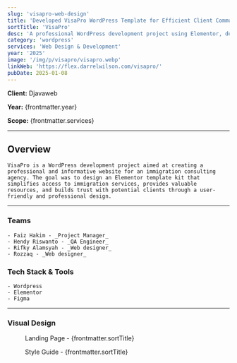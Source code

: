 ```yaml
---
slug: 'visapro-web-design'
title: 'Developed VisaPro WordPress Template for Efficient Client Communication'
sortTitle: 'VisaPro'
desc: 'A professional WordPress development project using Elementor, designed as an intuitive template kit for immigration consulting services.'
category: 'wordpress'
services: 'Web Design & Development'
year: '2025'
image: '/img/p/visapro/visapro.webp'
linkWeb: 'https://flex.darrelwilson.com/visapro/'
pubDate: 2025-01-08
---
```


**Client:** Djavaweb

**Year:** {frontmatter.year}

**Scope:** {frontmatter.services}

---


## Overview

    VisaPro is a WordPress development project aimed at creating a professional and informative website for an immigration consulting agency. The goal was to design an Elementor template kit that simplifies access to immigration services, provides valuable resources, and builds trust with potential clients through a user-friendly and professional design.

---

### Teams

    - Faiz Hakim - _Project Manager_
    - Hendy Riswanto - _QA Engineer_
    - Rifky Alamsyah - _Web designer_
    - Rozzaq - _Web designer_

### Tech Stack & Tools

    - Wordpress
    - Elementor
    - Figma

---

### Visual Design

<figure>
  <Picture
    src={landingPage}
    alt='high fidelity design'
    formats={['avif', 'webp']}
  />
  <figcaption class='text-center'>
    Landing Page - {frontmatter.sortTitle}
  </figcaption>
</figure>

<figure>
  <Picture
    src={styleGuide}
    alt='high fidelity design'
    formats={['avif', 'webp']}
  />
  <figcaption class='text-center'>
    Style Guide - {frontmatter.sortTitle}
  </figcaption>
</figure>
